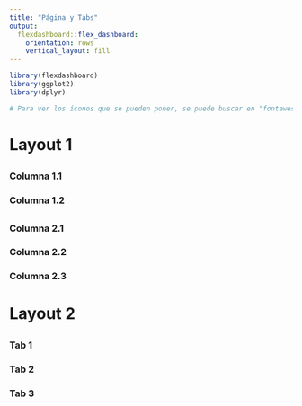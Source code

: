 ```yaml
---
title: "Página y Tabs"
output: 
  flexdashboard::flex_dashboard:
    orientation: rows
    vertical_layout: fill
---
```


```r
library(flexdashboard)
library(ggplot2)
library(dplyr)

# Para ver los íconos que se pueden poner, se puede buscar en "fontawesome".
```

<!-- Si se seleccionan datos y luego se presiona SHFT + CTRL + C -->
<!-- la selección se torna en un comentario (como en HTML) -->


# Layout 1 {data-icon=fa-desktop}

##
### Columna 1.1
### Columna 1.2


##
### Columna 2.1
### Columna 2.2
### Columna 2.3


# Layout 2 {data-icon=fa-database}

## {.tabset}
### Tab 1
### Tab 2
### Tab 3